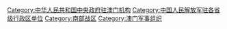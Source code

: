 {{Catmore}}

[[Category:中华人民共和国中央政府驻澳门机构|Category:中华人民共和国中央政府驻澳门机构]]
[[Category:中国人民解放军驻各省级行政区单位|Category:中国人民解放军驻各省级行政区单位]]
[[Category:南部战区|Category:南部战区]]
[[Category:澳门军事组织|Category:澳门军事组织]]